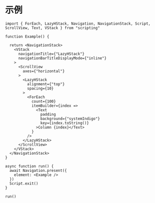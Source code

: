 # 示例

```tsx
import { ForEach, LazyHStack, Navigation, NavigationStack, Script, ScrollView, Text, VStack } from "scripting"

function Example() {

  return <NavigationStack>
    <VStack
      navigationTitle={"LazyHStack"}
      navigationBarTitleDisplayMode={"inline"}
    >
      <ScrollView
        axes={"horizontal"}
      >
        <LazyHStack
          alignment={"top"}
          spacing={10}
        >
          <ForEach
            count={100}
            itemBuilder={index =>
              <Text
                padding
                background={"systemIndigo"}
                key={index.toString()}
              >Column {index}</Text>
            }
          />
        </LazyHStack>
      </ScrollView>
    </VStack>
  </NavigationStack>
}

async function run() {
  await Navigation.present({
    element: <Example />
  })
  Script.exit()
}

run()
```